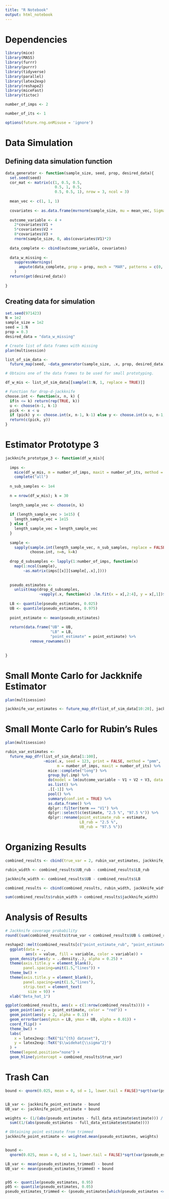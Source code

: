 ```yaml
---
title: "R Notebook"
output: html_notebook
---
```


# Dependencies

```r
library(mice)
library(MASS)
library(furrr)
library(purrr)
library(tidyverse)
library(parallel)
library(latex2exp)
library(reshape2)
library(miceFast)
library(tictoc)

number_of_imps <- 2

number_of_its <- 1

options(future.rng.onMisuse = 'ignore')

```

# Data Simulation

## Defining data simulation function

```r
data_generator <- function(sample_size, seed, prop, desired_data){
  set.seed(seed)
  cor_mat <- matrix(c(1, 0.5, 0.5, 
                      0.5, 1, 0.5, 
                      0.5, 0.5, 1), nrow = 3, ncol = 3)
  
  mean_vec <- c(1, 1, 1)
  
  covariates <- as.data.frame(mvrnorm(sample_size, mu = mean_vec, Sigma = cor_mat))
  
  outcome_variable <- 4 + 
    2*covariates$V1 + 
    5*covariates$V2 +  
    8*covariates$V3 +
    rnorm(sample_size, 0, abs(covariates$V1)*2)
  
  data_complete <- cbind(outcome_variable, covariates)
  
  data_w_missing <- 
    suppressWarnings(
      ampute(data_complete, prop = prop, mech = "MAR", patterns = c(0, 1, 1, 1))$amp
    )
  return(get(desired_data))
  
}
```

## Creating data for simulation

```r
set.seed(971423)
N = 1e2
sample_size = 1e2
seed = 1:N
prop = 0.3
desired_data = "data_w_missing"

# Create list of data frames with missing 
plan(multisession)

list_of_sim_data <- 
  future_map(seed, ~data_generator(sample_size, .x, prop, desired_data))

# Obtains one of the data frames to be used for small prototyping. 

df_w_mis <- list_of_sim_data[[sample(1:N, 1, replace = TRUE)]]

# Function for drop-d-jackknife
choose.int <- function(x, n, k) {
  if(n <= k) return(rep(TRUE, k))
  u <- choose(n-1, k-1)
  pick <- x < u
  if (pick) y <- choose.int(x, n-1, k-1) else y <- choose.int(x-u, n-1, k)
  return(c(pick, y))
}
```

# Estimator Prototype 3
```r
jackknife_prototype_3 <- function(df_w_mis){
  
  imps <- 
    mice(df_w_mis, m = number_of_imps, maxit = number_of_its, method = "norm", print = FALSE) %>%
    complete("all")
  
  n_sub_samples <- 1e4
  
  n = nrow(df_w_mis); k = 30
  
  length_sample_vec <- choose(n, k)
  
  if (length_sample_vec > 1e15) {
    length_sample_vec = 1e15
  } else {
    length_sample_vec = length_sample_vec
  }
  
  sample <- 
    sapply(sample.int(length_sample_vec, n_sub_samples, replace = FALSE)-1,
           choose.int, n=n, k=k)
  
  drop_d_subsamples <- lapply(1:number_of_imps, function(x)
    map(1:ncol(sample),
        ~as.matrix(imps[[x]][sample[,.x],])))
  
  
  pseudo_estimates <- 
    unlist(map(drop_d_subsamples,
               ~vapply(.x, function(x) .lm.fit(x = x[,2:4], y = x[,1])$coefficients[1], numeric(1))))
  
  LB <- quantile(pseudo_estimates, 0.025)
  UB <- quantile(pseudo_estimates, 0.975)
  
  point_estimate <- mean(pseudo_estimates)
  
  return(data.frame("UB" = UB, 
                    "LB" = LB, 
                    "point_estimate" = point_estimate) %>%
           remove_rownames())
  
  
}
```

# Small Monte Carlo for Jackknife Estimator

```r
plan(multisession)

jackknife_var_estimates <- future_map_dfr(list_of_sim_data[10:20], jackknife_prototype_3)
```

# Small Monte Carlo for Rubin's Rules

```r
plan(multisession)

rubin_var_estimates <- 
  future_map_dfr(list_of_sim_data[1:100], 
                 ~mice(.x, seed = 123, print = FALSE, method = "pmm",
                       m = number_of_imps, maxit = number_of_its) %>%
                   mice::complete("long") %>%
                   group_by(.imp) %>%
                   do(model = lm(outcome_variable ~ V1 + V2 + V3, data = .)) %>%
                   as.list() %>%
                   .[[-1]] %>%
                   pool() %>%
                   summary(conf.int = TRUE) %>%
                   as.data.frame() %>%
                   dplyr::filter(term == "V1") %>%
                   dplyr::select(c(estimate, "2.5 %", "97.5 %")) %>%
                   dplyr::rename(point_estimate_rub = estimate, 
                                 LB_rub = "2.5 %", 
                                 UB_rub = "97.5 %")) 
```

# Organizing Results

```r
combined_results <- cbind(true_var = 2, rubin_var_estimates, jackknife_var_estimates) 

rubin_width <- combined_results$UB_rub - combined_results$LB_rub

jackknife_width <- combined_results$UB - combined_results$LB

combined_results <- cbind(combined_results, rubin_width, jackknife_width)

sum(combined_results$rubin_width > combined_results$jackknife_width)
```

# Analysis of Results

```r
# Jackknife coverage probability
round((sum(combined_results$true_var < combined_results$UB & combined_results$true_var > combined_results$LB) / nrow(combined_results))*100,2)

reshape2::melt(combined_results[c("point_estimate_rub", "point_estimate")]) %>%
  ggplot(data = .,
         aes(x = value, fill = variable, color = variable)) + 
  geom_density(aes(y = ..density..), alpha = 0.25) + 
  theme(axis.title.y = element_blank(), 
        panel.spacing=unit(1.5,"lines")) + 
  theme_bw() + 
  theme(axis.title.y = element_blank(), 
        panel.spacing=unit(1.5,"lines"), 
        strip.text = element_text(
          size = 9)) + 
  xlab("Beta_hat_1")

ggplot(combined_results, aes(x = c(1:nrow(combined_results)))) + 
  geom_point(aes(y = point_estimate, color = "red")) +
  geom_point(aes(y = 2, alpha = 0.1)) + 
  geom_errorbar(aes(ymin = LB, ymax = UB, alpha = 0.01)) + 
  coord_flip() + 
  theme_bw() + 
  labs(
    x = latex2exp::TeX("$i^{th} dataset"), 
    y = latex2exp::TeX("$\\widehat{\\sigma^2}")
  ) + 
  theme(legend.position="none") + 
  geom_hline(yintercept = combined_results$true_var)
```


# Trash Can 
```r
bound <- qnorm(0.025, mean = 0, sd = 1, lower.tail = FALSE)*sqrt(var(pseudo_estimates_trimmed)/nrow(df_w_mis))


LB_var <- jackknife_point_estimate - bound  
UB_var <- jackknife_point_estimate + bound

weights <- (1/(abs(pseudo_estimates - full_data_estimate$estimate))) / 
  sum((1/(abs(pseudo_estimates - full_data_estimate$estimate))))

# Obtaining point estimate from trimmed 
jackknife_point_estimate <- weighted.mean(pseudo_estimates, weights)


bound <- 
  qnorm(0.025, mean = 0, sd = 1, lower.tail = FALSE)*sqrt(var(pseudo_estimates)/nrow(df_w_mis))

LB_var <- mean(pseudo_estimates_trimmed) - bound  
UB_var <- mean(pseudo_estimates_trimmed) + bound


p95 <- quantile(pseudo_estimates, 0.95)
p05 <- quantile(pseudo_estimates, 0.05)
pseudo_estimates_trimmed <- (pseudo_estimates[which(pseudo_estimates <= p95 & pseudo_estimates >= p05)])
```










